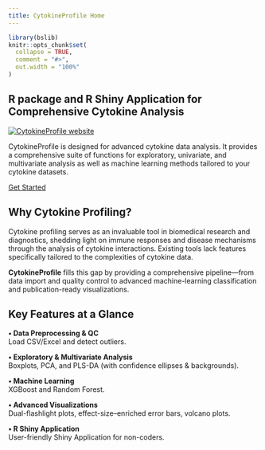 ```yaml
---
title: CytokineProfile Home
---
```


```r
library(bslib)
knitr::opts_chunk$set(
  collapse = TRUE,
  comment = "#>",
  out.width = "100%"
)
```

## R package and R Shiny Application for Comprehensive Cytokine Analysis

<a href="https://cytokineprofile.org/" class="hero-logo-link">
  <img class="hero-logo" src="logo.png" alt="CytokineProfile website">
</a>


CytokineProfile is designed for advanced cytokine data analysis. It provides a comprehensive suite of functions for exploratory, univariate, and multivariate analysis as well as machine learning methods tailored to your cytokine datasets.

[Get Started](applications.html)

## Why Cytokine Profiling?

Cytokine profiling serves as an invaluable tool in biomedical research and diagnostics, shedding light on immune responses and disease mechanisms through the analysis of cytokine interactions. Existing tools lack features specifically tailored to the complexities of cytokine data.

**CytokineProfile** fills this gap by providing a comprehensive pipeline—from data import and quality control to advanced machine-learning classification and publication-ready visualizations.

## Key Features at a Glance

<div class="row">
  
<div class="col-md-4">
**• Data Preprocessing & QC**  
Load CSV/Excel and detect outliers.
</div>

<div class="col-md-4">
**• Exploratory & Multivariate Analysis**  
Boxplots, PCA, and PLS-DA (with confidence ellipses & backgrounds).
</div>

<div class="col-md-4">
**• Machine Learning**  
XGBoost and Random Forest.
</div>

<div class="col-md-5">
**• Advanced Visualizations**  
Dual-flashlight plots, effect-size–enriched error bars, volcano plots.
</div>

<div class="col-md-5">
**• R Shiny Application**  
User-friendly Shiny Application for non-coders.
</div>

</div>
